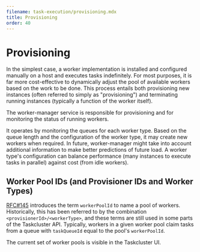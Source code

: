 ```yaml
---
filename: task-execution/provisioning.mdx
title: Provisioning
order: 40
---
```



# Provisioning

<div align="right">
<a href="https://github.com/taskcluster/taskcluster/blob/master/ui/docs/manual/task-execution/provisioning.mdx">
  <CodeTagsIcon />
</a>
</div>

In the simplest case, a worker implementation is installed and configured
manually on a host and executes tasks indefinitely. For most purposes, it is
far more cost-effective to dynamically adjust the pool of available workers
based on the work to be done. This process entails both provisioning new
instances (often referred to simply as "provisioning") and terminating running
instances (typically a function of the worker itself).

The worker-manager service is responsible for provisioning and for monitoring the status of running workers.

It operates by monitoring the queues for each worker type.  Based on the queue
length and the configuration of the worker type, it may create new workers when
required.  In future, worker-manager might take into account additional
information to make better predictions of future load. A worker type's
configuration can balance performance (many instances to execute tasks in
parallel) against cost (from idle workers).

## Worker Pool IDs (and Provisioner IDs and Worker Types)

[RFC#145](https://github.com/taskcluster/taskcluster-rfcs/pull/145) introduces the term `workerPoolId` to name a pool of workers.
Historically, this has been referred to by the combination `<provisionerId>/<workerType>`, and these terms are still used in some parts of the Taskcluster API.
Typically, workers in a given worker pool claim tasks from a queue with `taskQueueId` equal to the pool's `workerPoolId`.

The current set of worker pools is visible in the Taskcluster UI.

